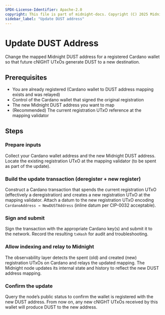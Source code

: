 ```yaml
---
SPDX-License-Identifier: Apache-2.0
copyright: This file is part of midnight-docs. Copyright (C) 2025 Midnight Foundation. Licensed under the Apache License, Version 2.0 (the "License"); You may not use this file except in compliance with the License. You may obtain a copy of the License at http://www.apache.org/licenses/LICENSE-2.0 Unless required by applicable law or agreed to in writing, software distributed under the License is distributed on an "AS IS" BASIS, WITHOUT WARRANTIES OR CONDITIONS OF ANY KIND, either express or implied. See the License for the specific language governing permissions and limitations under the License.
sidebar_label: "Update DUST address"
---
```



# Update DUST Address

Change the mapped Midnight DUST address for a registered Cardano wallet so that future cNIGHT UTxOs generate DUST to a new destination.

## Prerequisites

- You are already registered (Cardano wallet to DUST address mapping exists and was relayed)
- Control of the Cardano wallet that signed the original registration
- The new Midnight DUST address you want to map
- (Recommended) The current registration UTxO reference at the mapping validator

## Steps

### Prepare inputs

<StepsProvider>
  <Step>Collect your Cardano wallet address and the new Midnight DUST address.</Step>
  <Step>Locate the existing registration UTxO at the mapping validator (to be spent as part of the update).</Step>
</StepsProvider>

### Build the update transaction (deregister + new register)

<StepsProvider>
  <Step>Construct a Cardano transaction that spends the current registration UTxO (effectively a deregistration) and creates a new registration UTxO at the mapping validator.</Step>
  <Step>Attach a datum to the new registration UTxO encoding <code>CardanoAddress → NewDUSTAddress</code> (inline datum per CIP-0032 acceptable).</Step>
</StepsProvider>

### Sign and submit

<StepsProvider>
  <Step>Sign the transaction with the appropriate Cardano key(s) and submit it to the network.</Step>
  <Step>Record the resulting <code>txHash</code> for audit and troubleshooting.</Step>
</StepsProvider>

### Allow indexing and relay to Midnight

<StepsProvider>
  <Step>The observability layer detects the spent (old) and created (new) registration UTxOs on Cardano and relays the updated mapping.</Step>
  <Step>The Midnight node updates its internal state and history to reflect the new DUST address mapping.</Step>
</StepsProvider>

### Confirm the update

<StepsProvider>
  <Step>Query the node’s public status to confirm the wallet is registered with the new DUST address.</Step>
  <Step>From now on, any new cNIGHT UTxOs received by this wallet will produce DUST to the new address.</Step>
</StepsProvider>
